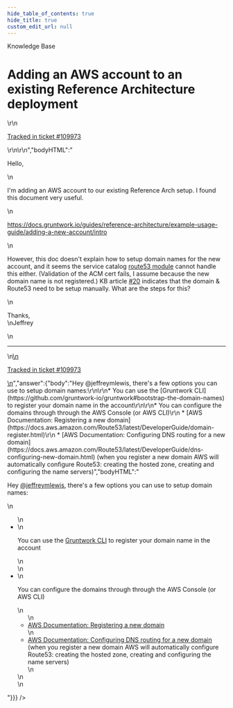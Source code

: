 ```yaml
---
hide_table_of_contents: true
hide_title: true
custom_edit_url: null
---
```



<head>
  <link rel="canonical" href="https://github.com/gruntwork-io/knowledge-base/discussions/679" />
</head>

<CenterLayout>
<span className="searchCategory">Knowledge Base</span>
<h1>Adding an AWS account to an existing Reference Architecture deployment</h1>
<GitHub discussion={{"id":"D_kwDOF8slf84AS4ZF","number":679,"author":{"login":"jeffreymlewis"},"title":"Adding an AWS account to an existing Reference Architecture deployment","body":"\r\nHello,\r\n\r\nI'm adding an AWS account to our existing Reference Arch setup. I found this document very useful.\r\n\r\nhttps://docs.gruntwork.io/guides/reference-architecture/example-usage-guide/adding-a-new-account/intro\r\n\r\nHowever, this doc doesn't explain how to setup domain names for the new account, and it seems the service catalog [route53 module](https://github.com/gruntwork-io/terraform-aws-service-catalog/tree/master/modules/networking/route53) cannot handle this either. (Validation of the ACM cert fails, I assume because the new domain name is not registered.) KB article https://github.com/gruntwork-io/knowledge-base/discussions/20 indicates that the domain & Route53 need to be setup manually. What are the steps for this?\r\n\r\nThanks,\r\nJeffrey\r\n\r\n---\r\n\r\n<ins datetime=\"2023-03-10T16:21:16Z\">\r\n  <p><a href=\"https://support.gruntwork.io/hc/requests/109973\">Tracked in ticket #109973</a></p>\r\n</ins>\r\n","bodyHTML":"<p dir=\"auto\">Hello,</p>\n<p dir=\"auto\">I'm adding an AWS account to our existing Reference Arch setup. I found this document very useful.</p>\n<p dir=\"auto\"><a href=\"https://docs.gruntwork.io/guides/reference-architecture/example-usage-guide/adding-a-new-account/intro\" rel=\"nofollow\">https://docs.gruntwork.io/guides/reference-architecture/example-usage-guide/adding-a-new-account/intro</a></p>\n<p dir=\"auto\">However, this doc doesn't explain how to setup domain names for the new account, and it seems the service catalog <a href=\"https://github.com/gruntwork-io/terraform-aws-service-catalog/tree/master/modules/networking/route53\">route53 module</a> cannot handle this either. (Validation of the ACM cert fails, I assume because the new domain name is not registered.) KB article <a class=\"issue-link js-issue-link\" data-error-text=\"Failed to load title\" data-id=\"3552879\" data-permission-text=\"Title is private\" data-url=\"https://github.com/gruntwork-io/knowledge-base/discussions/20\" data-hovercard-type=\"discussion\" data-hovercard-url=\"/gruntwork-io/knowledge-base/discussions/20/hovercard\" href=\"https://github.com/gruntwork-io/knowledge-base/discussions/20\">#20</a> indicates that the domain &amp; Route53 need to be setup manually. What are the steps for this?</p>\n<p dir=\"auto\">Thanks,<br>\nJeffrey</p>\n<hr>\n<ins datetime=\"2023-03-10T16:21:16Z\">\n  <p dir=\"auto\"><a href=\"https://support.gruntwork.io/hc/requests/109973\" rel=\"nofollow\">Tracked in ticket #109973</a></p>\n</ins>","answer":{"body":"Hey @jeffreymlewis, there's a few options you can use to setup domain names:\r\n\r\n* You can use the [Gruntwork CLI](https://github.com/gruntwork-io/gruntwork#bootstrap-the-domain-names) to register your domain name in the account\r\n\r\n* You can configure the domains through through the AWS Console (or AWS CLI)\r\n  * [AWS Documentation: Registering a new domain](https://docs.aws.amazon.com/Route53/latest/DeveloperGuide/domain-register.html)\r\n  * [AWS Documentation: Configuring DNS routing for a new domain](https://docs.aws.amazon.com/Route53/latest/DeveloperGuide/dns-configuring-new-domain.html) (when you register a new domain AWS will automatically configure Route53: creating the hosted zone, creating and configuring the name servers)","bodyHTML":"<p dir=\"auto\">Hey <a class=\"user-mention notranslate\" data-hovercard-type=\"user\" data-hovercard-url=\"/users/jeffreymlewis/hovercard\" data-octo-click=\"hovercard-link-click\" data-octo-dimensions=\"link_type:self\" href=\"https://github.com/jeffreymlewis\">@jeffreymlewis</a>, there's a few options you can use to setup domain names:</p>\n<ul dir=\"auto\">\n<li>\n<p dir=\"auto\">You can use the <a href=\"https://github.com/gruntwork-io/gruntwork#bootstrap-the-domain-names\">Gruntwork CLI</a> to register your domain name in the account</p>\n</li>\n<li>\n<p dir=\"auto\">You can configure the domains through through the AWS Console (or AWS CLI)</p>\n<ul dir=\"auto\">\n<li><a href=\"https://docs.aws.amazon.com/Route53/latest/DeveloperGuide/domain-register.html\" rel=\"nofollow\">AWS Documentation: Registering a new domain</a></li>\n<li><a href=\"https://docs.aws.amazon.com/Route53/latest/DeveloperGuide/dns-configuring-new-domain.html\" rel=\"nofollow\">AWS Documentation: Configuring DNS routing for a new domain</a> (when you register a new domain AWS will automatically configure Route53: creating the hosted zone, creating and configuring the name servers)</li>\n</ul>\n</li>\n</ul>"}}} />

</CenterLayout>
  

<!-- ##DOCS-SOURCER-START
{
  "sourcePlugin": "github-discussions",
  "hash": "b3b18b325fb6323006b694622d8e32d1"
}
##DOCS-SOURCER-END -->
